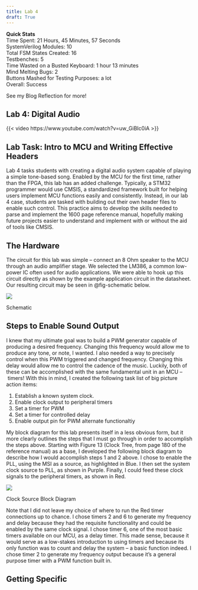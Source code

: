 ```yaml
---
title: Lab 4
draft: True
---
```


**Quick Stats**\
Time Spent: 21 Hours, 45 Minutes, 57 Seconds\
SystemVerilog Modules: 10\
Total FSM States Created: 16\
Testbenches: 5\
Time Wasted on a Busted Keyboard: 1 hour 13 minutes\
Mind Melting Bugs: 2\
Buttons Mashed for Testing Purposes: a lot\
Overall: Success\

See my Blog Reflection for more!

## Lab 4: Digital Audio

{{< video https://www.youtube.com/watch?v=uw_GiBIc0iA >}}

## Lab Task: Intro to MCU and Writing Effective Headers

Lab 4 tasks students with creating a digital audio system capable of playing a simple tone-based song. Enabled by the MCU for the first time, rather than the FPGA, this lab has an added challenge. Typically, a STM32 programmer would use CMSIS, a standardized framework built for helping users implement MCU functions easily and consistently. Instead, in our lab 4 case, students are tasked with building out their own header files to enable such control. This practice aims to develop the skills needed to parse and implement the 1600 page reference manual, hopefully making future projects easier to understand and implement with or without the aid of tools like CMSIS.

## The Hardware

The circuit for this lab was simple – connect an 8 Ohm speaker to the MCU through an audio amplifier stage. We selected the LM386, a common low-power IC often used for audio applications. We were able to hook up this circuit directly as shown by the example application circuit in the datasheet. Our resulting circuit may be seen in @fig-schematic below.

::: {#fig-schematic}
![](images/)

Schematic
:::

## Steps to Enable Sound Output

I knew that my ultimate goal was to build a PWM generator capable of producing a desired frequency. Changing this frequency would allow me to produce any tone, or note, I wanted. I also needed a way to precisely control when this PWM triggered and changed frequency. Changing this delay would allow me to control the cadence of the music. Luckily, both of these can be accomplished with the same fundamental unit in an MCU – timers! With this in mind, I created the following task list of big picture action items:

1. Establish a known system clock.
2. Enable clock output to peripheral timers
3. Set a timer for PWM
4. Set a timer for controlled delay
5. Enable output pin for PWM alternate functionaltiy

My block diagram for this lab presents itself in a less obvious form, but it more clearly outlines the steps that I must go through in order to accomplish the steps above. Starting with Figure 13 (Clock Tree, from page 180 of the reference manual) as a base, I developed the following block diagram to describe how I would accomplish steps 1 and 2 above. I chose to enable the PLL, using the MSI as a source, as highlighted in Blue. I then set the system clock source to PLL, as shown in Purple. Finally, I could feed these clock signals to the peripheral timers, as shown in Red.

::: {#fig-}
![](images/clockBlock.jpeg)

Clock Source Block Diagram
:::

Note that I did not leave my choice of where to run the Red timer connections up to chance. I chose timers 2 and 6 to generate my frequency and delay because they had the requisite functionality and could be enabled by the same clock signal. I chose timer 6, one of the most basic timers available on our MCU, as a delay timer. This made sense, because it would serve as a low-stakes introduction to using timers and because its only function was to count and delay the system – a basic function indeed. I chose timer 2 to generate my frequency output because it's a general purpose timer with a PWM function built in.



## Getting Specific

